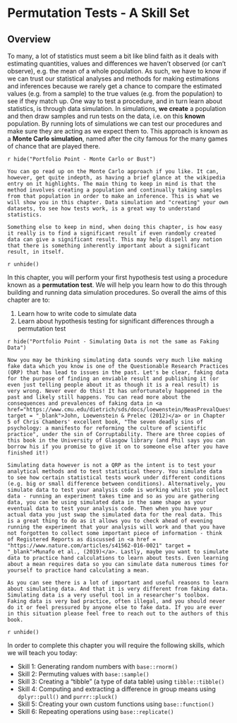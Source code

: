 # Permutation Tests - A Skill Set 

## Overview

To many, a lot of statistics must seem a bit like blind faith as it deals with estimating quantities, values and differences we haven't observed (or can't observe), e.g. the mean of a whole population. As such, we have to know if we can trust our statistical analyses and methods for making estimations and inferences because we rarely get a chance to compare the estimated values (e.g. from a sample) to the true values (e.g. from the population) to see if they match up. One way to test a procedure, and in turn learn about statistics, is through data simulation. In simulations, **we create** a population and then draw samples and run tests on the data, i.e. on this **known** population. By running lots of simulations we can test our procedures and make sure they are acting as we expect them to. This approach is known as a **Monte Carlo simulation**, named after the city famous for the many games of chance that are played there. 

`r hide("Portfolio Point - Monte Carlo or Bust")`
```block
You can go read up on the Monte Carlo approach if you like. It can, however, get quite indepth, as having a brief glance at the wikipedia entry on it highlights. The main thing to keep in mind is that the method involves creating a population and continually taking samples from that population in order to make an inference. This is what we will show you in this chapter. Data simulation and "creating" your own datasets, to see how tests work, is a great way to understand statistics. 

Something else to keep in mind, when doing this chapter, is how easy it really is to find a significant result if even randomly created data can give a significant result. This may help dispell any notion that there is something inherently important about a significant result, in itself.    
```
`r unhide()`
<br>

In this chapter, you will perform your first hypothesis test using a procedure known as a **permutation test**. We will help you learn how to do this through building and running data simulation procedures. So overall the aims of this chapter are to:

1. Learn how to write code to simulate data
2. Learn about hypothesis testing for significant differences through a permutation test

`r hide("Portfolio Point - Simulating Data is not the same as Faking Data")`
```block
Now you may be thinking simulating data sounds very much like making fake data which you know is one of the Questionable Research Practices (QRP) that has lead to issues in the past. Let's be clear, faking data for the purpose of finding an enviable result and publishing it (or even just telling people about it as though it is a real result) is very wrong. Never ever do this! It has unfortunately happened in the past and likely still happens. You can read more about the consequences and prevalences of faking data in <a href="https://www.cmu.edu/dietrich/sds/docs/loewenstein/MeasPrevalQuestTruthTelling.pdf" target = "_blank">John, Loewenstein & Prelec (2012)</a> or in Chapter 5 of Chris Chambers' excellent book, "The seven deadly sins of psychology: a manifesto for reforming the culture of scientific practice", under the sin of Corruptability. There are three copies of this book in the University of Glasgow library (and Phil says you can borrow his if you promise to give it on to someone else after you have finished it!)

Simulating data however is not a QRP as the intent is to test your analytical methods and to test statistical theory. You simulate data to see how certain statistical tests wourk under different conditions (e.g. big or small difference between conditions). Alternatively, you simulate data to test your analysis code is working whilst you collect data - running an experiment takes time and so as you are gathering data, you can be using simulated data in the same shape as your eventual data to test your analysis code. Then when you have your actual data you just swap the simulated data for the real data. This is a great thing to do as it allows you to check ahead of evening running the experiment that your analysis will work and that you have not forgotten to collect some important piece of information - think of Registered Reports as discussed in <a href = "https://www.nature.com/articles/s41562-016-0021" target = "_blank">Munafo et al., (2019)</a>. Lastly, maybe you want to simulate data to practice hand calculations to learn about tests. Even learning about a mean requires data so you can simulate data numerous times for yourself to practice hand calculating a mean.

As you can see there is a lot of important and useful reasons to learn about simulating data. And that it is very different from faking data. Simulating data is a very useful tool in a researcher's toolbox. Faking data is very bad practice, often illegal, and you should never do it or feel pressured by anyone else to fake data. If you are ever in this situation please feel free to reach out to the authors of this book.
```
`r unhide()`
<br>

In order to complete this chapter you will require the following skills, which we will teach you today:

  + Skill 1: Generating random numbers with `base::rnorm()` 
  + Skill 2: Permuting values with `base::sample()`  
  + Skill 3: Creating a "tibble" (a type of data table) using `tibble::tibble()`
  + Skill 4: Computing and extracting a difference in group means using `dplyr::pull()` and `purrr::pluck()`
  + Skill 5: Creating your own custom functions using `base::function()`
  + Skill 6: Repeating operations using `base::replicate()`
  

